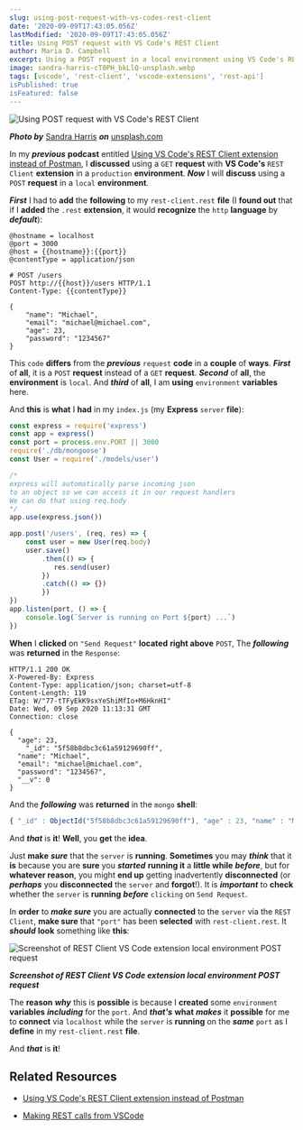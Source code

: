 ```yaml
---
slug: using-post-request-with-vs-codes-rest-client
date: '2020-09-09T17:43:05.056Z'
lastModified: '2020-09-09T17:43:05.056Z'
title: Using POST request with VS Code's REST Client
author: Maria D. Campbell
excerpt: Using a POST request in a local environment using VS Code's REST Client extension.
image: sandra-harris-cT0PH_bkLlQ-unsplash.webp
tags: [vscode', 'rest-client', 'vscode-extensions', 'rest-api']
isPublished: true
isFeatured: false
---
```


![Using POST request with VS Code's REST Client](sandra-harris-cT0PH_bkLlQ-unsplash.webp)

***Photo by*** [Sandra Harris](https://unsplash.com/@girasolmom) ***on*** [unsplash.com](https://unsplash.com/photos/cT0PH_bkLlQ)

In my **_previous_** **podcast** entitled
[Using VS Code's REST Client extension instead of Postman](/blog/using-vs-codes-rest-client-extension-instead-of-postman/),
I **discussed** using a `GET` **request** with **VS Code's** `REST Client`
**extension** in a `production` **environment**. **_Now_** I will **discuss**
using a `POST` **request** in a `local` **environment**.

**_First_** I had to **add** the **following** to my `rest-client.rest` **file** (I **found out** that if I **added** the `.rest` **extension**, it would **recognize** the `http` **language** by **_default_**):

```http
@hostname = localhost
@port = 3000
@host = {{hostname}}:{{port}}
@contentType = application/json

# POST /users
POST http://{{host}}/users HTTP/1.1
Content-Type: {{contentType}}

{
    "name": "Michael",
    "email": "michael@michael.com",
    "age": 23,
    "password": "1234567"
}
```

This `code` **differs** from the **_previous_** `request` **code** in a
**couple** of **ways**. **_First_** of **all**, it is a `POST` **request**
instead of a `GET` **request**. **_Second_** of **all**, the **environment** is `local`. And **_third_** of **all**, I am **using** `environment` **variables** here.

And **this** is **what** I **had** in my `index.js` (my **Express** `server`
**file**):

```js
const express = require('express')
const app = express()
const port = process.env.PORT || 3000
require('./db/mongoose')
const User = require('./models/user')

/*
express will automatically parse incoming json
to an object so we can access it in our request handlers
We can do that using req.body
*/
app.use(express.json())

app.post('/users', (req, res) => {
	const user = new User(req.body)
	user.save()
	    .then(() => {
		   res.send(user)
	    })
	    .catch(() => {})
	    })
})
app.listen(port, () => {
    console.log(`Server is running on Port ${port} ...`)
})
```

**When** I **clicked** on `"Send Request"` **located** **right above** `POST`,
The **_following_** was **returned** in the `Response`:

```http
HTTP/1.1 200 OK
X-Powered-By: Express
Content-Type: application/json; charset=utf-8
Content-Length: 119
ETag: W/"77-tTFyEkK9sxYeShiMfIo+M6HknHI"
Date: Wed, 09 Sep 2020 11:13:31 GMT
Connection: close

{
  "age": 23,
    "_id": "5f58b8dbc3c61a59129690ff",
  "name": "Michael",
  "email": "michael@michael.com",
  "password": "1234567",
  "__v": 0
}
```

And the **_following_** was **returned** in the `mongo` **shell**:

```js
{ "_id" : ObjectId("5f58b8dbc3c61a59129690ff"), "age" : 23, "name" : "Michael", "email" : "michael@michael.com", "password" : "1234567", "__v" : 0 }
```

And **_that_** is **it**! **Well**, you **get** the **idea**.

Just **make** **_sure_** that the `server` is **running**. **Sometimes** you may **_think_** that it **is** because you are **sure** you **_started_** **running it** a **little while** **_before_**, but for **whatever reason**, you might **end up** getting inadvertently **disconnected** (or **_perhaps_** you **disconnected** the `server` and **forgot**!). It is **_important_** to
**check** whether the `server` is **running** **_before_** `clicking` on
`Send Request`.

In **order** to **_make sure_** you are actually **connected** to the `server`
via the `REST Client`, **make sure** that `"port"` has been **selected** with
`rest-client.rest`. It **_should_** **look** something like **this**:

![Screenshot of REST Client VS Code extension local environment POST request](screen-shot-2020-09-09-at-7.25.24-am.webp)

***Screenshot of REST Client VS Code extension local environment POST request***

The **reason** **_why_** this is **possible** is because I **created** some
`environment` **variables** **_including_** for the `port`. And **_that's_**
**what** **_makes_** it **possible** for me to **connect** via `localhost` while the `server` is **running** on the **_same_** `port` as I **define** in my `rest-client.rest` **file**.

And **_that_** is **it**!

## Related Resources

-   [Using VS Code's REST Client extension instead of Postman](/blog/using-vs-codes-rest-client-extension-instead-of-postman/)

-   [Making REST calls from VSCode](https://www.praveenc.com/posts/vscode-rest-client-extension/)

